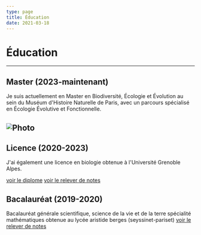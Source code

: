 ```yaml
---
type: page
title: Éducation
date: 2021-03-18
---
```


# Éducation
---
## Master (2023-maintenant)
Je suis actuellement en Master en Biodiversité, Écologie et Évolution au sein du Muséum d'Histoire Naturelle de Paris, avec un parcours spécialisé en Écologie Évolutive et Fonctionnelle.


<Image
  src="/images/amphitheatre2-800.webp"
  alt="Photo"
  width={1125}
  height={750}
  priority
  className="next-image"
/>
---
## Licence (2020-2023)
J'ai également une licence en biologie obtenue à l'Université Grenoble Alpes.

<a href="/images/78967265-2c60-4a17-aea2-b566505ce719.pdf" target="_blank" title="Cliquez pour prévisualiser le diplôme au format PDF">voir le diplome</a>
<a href="/images/78071a81-892e-4034-a225-ae91b08eca15.pdf" target="_blank">voir le relever de notes</a>


<ImageLicence
  src="/images/UGA.jpeg"
  alt="Licence"
  width={800}
  height={600}
  priority
  className="next-image"
/>

## Bacalauréat (2019-2020)
Bacalauréat générale scientifique, science de la vie et de la terre spécialité mathématiques obtenue au lycée aristide berges (seyssinet-pariset)
<a href="/images/BAC releve de note.jpg" target="_blank" title="Cliquez pour prévisualiser le diplôme au format PDF">voir le relever de notes</a>


<ImageBac
  src="/images/berges.jpg"
  alt="Bac"
  width={800}
  height={600}
  priority
  className="next-image"
  />
